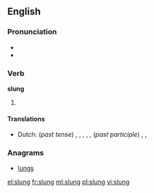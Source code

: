 ==English==

===Pronunciation===
* {{IPA|/ˈslʌɳ/}}
* {{rhymes|ʌŋ}}

===Verb===
'''slung'''

# {{past of|sling}}

====Translations====
{{trans-top|simple past tense and past participle of sling}}
* Dutch: (''past tense'') {{t-|nl|slingerde}}, {{t-|nl|slingerden}}, {{t+|nl|wierp}}, {{t+|nl|wierpen}}, {{t-|nl|hing op}}, {{t-|nl|hingen op}} (''past participle'') {{t+|nl|geslingerd}}, {{t+|nl|geworpen}}, {{t+|nl|opgehangen}}
{{trans-mid}}
{{trans-bottom}}

===Anagrams===
* [[lungs#English|lungs]]

[[el:slung]]
[[fr:slung]]
[[ml:slung]]
[[pl:slung]]
[[vi:slung]]